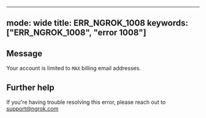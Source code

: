 
---
mode: wide
title: ERR_NGROK_1008
keywords: ["ERR_NGROK_1008", "error 1008"]
---

## Message
Your account is limited to `MAX` billing email addresses.




## Further help
If you're having trouble resolving this error, please reach out to [support@ngrok.com](mailto:support@ngrok.com?subject=Help%20with%20ERR_NGROK_1008)

